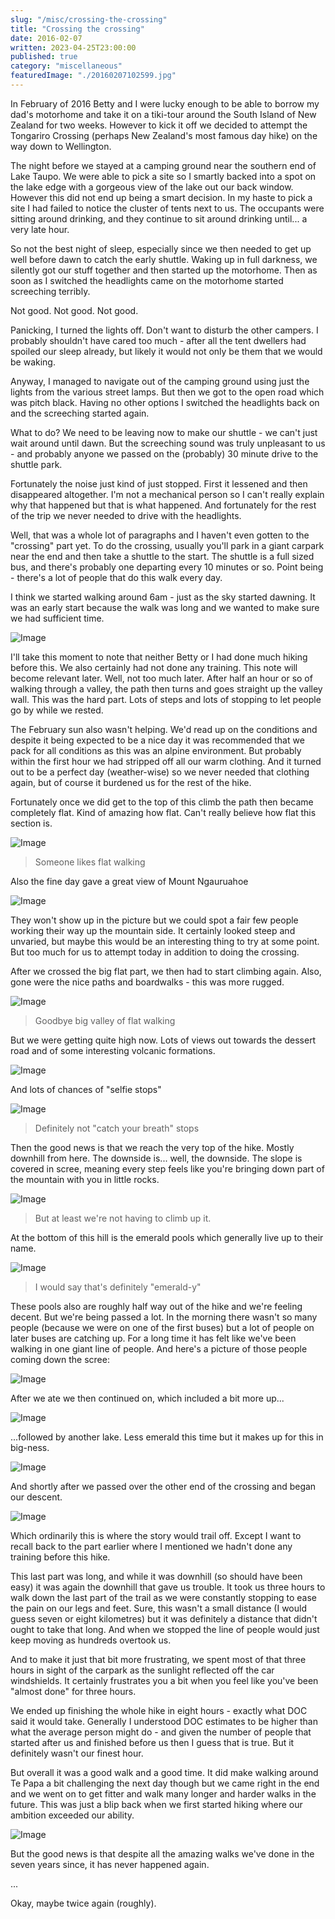 ```yaml
---
slug: "/misc/crossing-the-crossing"
title: "Crossing the crossing"
date: 2016-02-07
written: 2023-04-25T23:00:00
published: true
category: "miscellaneous"
featuredImage: "./20160207102599.jpg"
---
```


In February of 2016 Betty and I were lucky enough to be able to borrow my dad's motorhome and take it on a tiki-tour around the South Island of New Zealand for two weeks. However to kick it off we decided to attempt the Tongariro Crossing (perhaps New Zealand's most famous day hike) on the way down to Wellington.

The night before we stayed at a camping ground near the southern end of Lake Taupo. We were able to pick a site so I smartly backed into a spot on the lake edge with a gorgeous view of the lake out our back window. However this did not end up being a smart decision. In my haste to pick a site I had failed to notice the cluster of tents next to us. The occupants were sitting around drinking, and they continue to sit around drinking until... a very late hour.

So not the best night of sleep, especially since we then needed to get up well before dawn to catch the early shuttle. Waking up in full darkness, we silently got our stuff together and then started up the motorhome. Then as soon as I switched the headlights came on the motorhome started screeching terribly.

Not good. Not good. Not good.

Panicking, I turned the lights off. Don't want to disturb the other campers. I probably shouldn't have cared too much - after all the tent dwellers had spoiled our sleep already, but likely it would not only be them that we would be waking.

Anyway, I managed to navigate out of the camping ground using just the lights from the various street lamps. But then we got to the open road which was pitch black. Having no other options I switched the headlights back on and the screeching started again.

What to do? We need to be leaving now to make our shuttle - we can't just wait around until dawn. But the screeching sound was truly unpleasant to us - and probably anyone we passed on the (probably) 30 minute drive to the shuttle park.

Fortunately the noise just kind of just stopped. First it lessened and then disappeared altogether. I'm not a mechanical person so I can't really explain why that happened but that is what happened. And fortunately for the rest of the trip we never needed to drive with the headlights.

Well, that was a whole lot of paragraphs and I haven't even gotten to the "crossing" part yet. To do the crossing, usually you'll park in a giant carpark near the end and then take a shuttle to the start. The shuttle is a full sized bus, and there's probably one departing every 10 minutes or so. Point being - there's a lot of people that do this walk every day.

I think we started walking around 6am - just as the sky started dawning. It was an early start because the walk was long and we wanted to make sure we had sufficient time.

![Image](20160207070451.jpg)

I'll take this moment to note that neither Betty or I had done much hiking before this. We also certainly had not done any training. This note will become relevant later. Well, not too much later. After half an hour or so of walking through a valley, the path then turns and goes straight up the valley wall. This was the hard part. Lots of steps and lots of stopping to let people go by while we rested.

The February sun also wasn't helping. We'd read up on the conditions and despite it being expected to be a nice day it was recommended that we pack for all conditions as this was an alpine environment. But probably within the first hour we had stripped off all our warm clothing. And it turned out to be a perfect day (weather-wise) so we never needed that clothing again, but of course it burdened us for the rest of the hike.

Fortunately once we did get to the top of this climb the path then became completely flat. Kind of amazing how flat. Can't really believe how flat this section is.

![Image](20160207083138.jpg)

> Someone likes flat walking

Also the fine day gave a great view of Mount Ngauruahoe

![Image](20160207083299.jpg)

They won't show up in the picture but we could spot a fair few people working their way up the mountain side. It certainly looked steep and unvaried, but maybe this would be an interesting thing to try at some point. But too much for us to attempt today in addition to doing the crossing.

After we crossed the big flat part, we then had to start climbing again. Also, gone were the nice paths and boardwalks - this was more rugged.

![Image](20160207084939.jpg)

> Goodbye big valley of flat walking

But we were getting quite high now. Lots of views out towards the dessert road and of some interesting volcanic formations.

![Image](20160207091620.jpg)

And lots of chances of "selfie stops"

![Image](20160207091654.jpg)

> Definitely not "catch your breath" stops

Then the good news is that we reach the very top of the hike. Mostly downhill from here. The downside is... well, the downside. The slope is covered in scree, meaning every step feels like you're bringing down part of the mountain with you in little rocks.

![Image](20160207092449.jpg)

> But at least we're not having to climb up it.

At the bottom of this hill is the emerald pools which generally live up to their name.

![Image](20160207101113.jpg)

> I would say that's definitely "emerald-y"

These pools also are roughly half way out of the hike and we're feeling decent. But we're being passed a lot. In the morning there wasn't so many people (because we were on one of the first buses) but a lot of people on later buses are catching up. For a long time it has felt like we've been walking in one giant line of people. And here's a picture of those people coming down the scree:

![Image](20160207101135.jpg)

After we ate we then continued on, which included a bit more up...

![Image](20160207102599.jpg)

...followed by another lake. Less emerald this time but it makes up for this in big-ness.

![Image](20160207102999.jpg)

And shortly after we passed over the other end of the crossing and began our descent.

![Image](20160207110859.jpg)

Which ordinarily this is where the story would trail off. Except I want to recall back to the part earlier where I mentioned we hadn't done any training before this hike.

This last part was long, and while it was downhill (so should have been easy) it was again the downhill that gave us trouble. It took us three hours to walk down the last part of the trail as we were constantly stopping to ease the pain on our legs and feet. Sure, this wasn't a small distance (I would guess seven or eight kilometres) but it was definitely a distance that didn't ought to take that long. And when we stopped the line of people would just keep moving as hundreds overtook us.

And to make it just that bit more frustrating, we spent most of that three hours in sight of the carpark as the sunlight reflected off the car windshields. It certainly frustrates you a bit when you feel like you've been "almost done" for three hours.

We ended up finishing the whole hike in eight hours - exactly what DOC said it would take. Generally I understood DOC estimates to be higher than what the average person might do - and given the number of people that started after us and finished before us then I guess that is true. But it definitely wasn't our finest hour.

But overall it was a good walk and a good time. It did make walking around Te Papa a bit challenging the next day though but we came right in the end and we went on to get fitter and walk many longer and harder walks in the future. This was just a blip back when we first started hiking where our ambition exceeded our ability.

![Image](20160207110907.jpg)

But the good news is that despite all the amazing walks we've done in the seven years since, it has never happened again.

...

Okay, maybe twice again (roughly).
